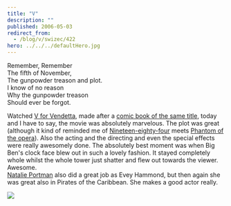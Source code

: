 ```yaml
---
title: "V"
description: ""
published: 2006-05-03
redirect_from:
  - /blog/v/swizec/422
hero: ../../../defaultHero.jpg
---
```


Remember, Remember  
The fifth of November,  
The gunpowder treason and plot.  
I know of no reason  
Why the gunpowder treason  
Should ever be forgot.

Watched [V for Vendetta](http://vforvendetta.warnerbros.com/), made after a [comic book of the same title](http://en.wikipedia.org/wiki/V_for_vendetta), today and I have to say, the movie was absolutely marvelous. The plot was great (although it kind of reminded me of [Nineteen-eighty-four](<http://en.wikipedia.org/wiki/Nineteen_Eighty-Four_(novel)>) meets [Phantom of the opera](http://en.wikipedia.org/wiki/Phantom_of_the_opera)). Also the acting and the directing and even the special effects were really awesomely done. The absolutely best moment was when Big Ben's clock face blew out in such a lovely fashion. It stayed completely whole whilst the whole tower just shatter and flew out towards the viewer. Awesome.  
[Natalie Portman](http://www.imdb.com/name/nm0000204/) also did a great job as Evey Hammond, but then again she was great also in Pirates of the Caribbean. She makes a good actor really.

![](/includes/editor_upload/Image/306664-200x500.jpg)
